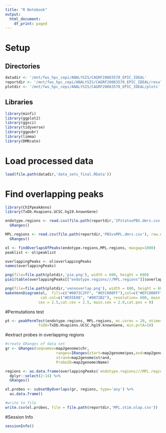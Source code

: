 ```yaml
---
title: "R Notebook"
output:
  html_document:
    df_print: paged
---
```


# Setup
## Directories
```r
datadir <- '/mnt/fws_hpc_cepi/ANALYSIS/CAGRF20083570_EPIC_IDEAL'
reportdir <- '/mnt/fws_hpc_cepi/ANALYSIS/CAGRF20083570_EPIC_IDEAL/results'
plotdir <- '/mnt/fws_hpc_cepi/ANALYSIS/CAGRF20083570_EPIC_IDEAL/plots'
```

## Libraries 
```r
library(minfi)
library(ggplot2)
library(ggsci)
library(tidyverse)
library(ggpubr)
library(limma)
library(DMRcate)
```

# Load processed data
```r
load(file.path(datadir,'data_sets_final.RData'))
```


# Find overlapping peaks
```r
library(ChIPpeakAnno)
library(TxDb.Hsapiens.UCSC.hg19.knownGene)

endotype.regions <- read.csv(file.path(reportdir,'IPstatusPBS.dmrs.csv'), row.names = 1) %>%
  GRanges()

MPL.regions <- read.csv(file.path(reportdir,'PBSvsMPL.dmrs.csv'), row.names = 1) %>%
  GRanges()

ol <- findOverlapsOfPeaks(endotype.regions,MPL.regions, maxgap=1000)
peaklist <- ol$peaklist

overlappingPeaks <- ol$overlappingPeaks
names(overlappingPeaks)
```

```r
png(file=file.path(plotdir,'pie.png'), width = 600, height = 600)
pie1(table(overlappingPeaks[["endotype.regions///MPL.regions"]]$overlapping.genes), percentage = F, angle = 90, cex=2)

```

```r
png(file=file.path(plotdir,'vennoverlap.png'), width = 600, height = 600)
makeVennDiagram(ol,  fill=c("#0073C2FF", "#EFC000FF"),col=c("#EFC000FF", "#0073C2FF"), #circle border color
                cat.col=c("#D55E00", "#0072B2"), resolution= 600, main ='Overlapping Regions',
               cex = 2.5,cat.cex = 2.5, main.cex = 2.8,cat.pos = 0)
```


#Permutations test
```r
pt <- peakPermTest(endotype.regions, MPL.regions, mc.cores = 20, ntimes=500,
               TxDb=TxDb.Hsapiens.UCSC.hg19.knownGene, min.pctA=10)

```

#extract probes in overlapping regions
```r
#create GRanges of data set
gr <- GRanges(seqnames=map2genome$chr, 
                       ranges=IRanges(start=map2genome$pos,end=map2genome$pos+1),
                       strand=map2genome$strand,
                       ProbeID=map2genome$Name)

regions <- as.data.frame(overlappingPeaks$`endotype.regions///MPL.regions`) %>%
  dplyr::select(2:14) %>%
  GRanges()

ol.probes <- subsetByOverlaps(gr, regions, type='any') %>%
  as.data.frame()

#write to file
write.csv(ol.probes, file = file.path(reportdir,'MPL.stim.olap.csv'))
```

#Session Info
```r
sessionInfo()
```